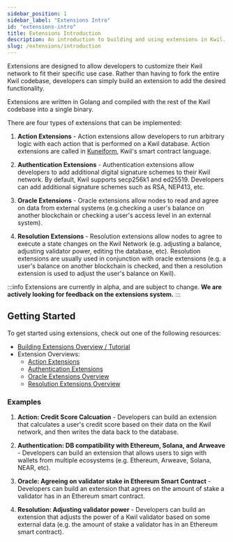 ```yaml
---
sidebar_position: 1
sidebar_label: "Extensions Intro"
id: "extensions-intro"
title: Extensions Introduction
description: An introduction to building and using extensions in Kwil.
slug: /extensions/introduction
---
```


Extensions are designed to allow developers to customize their Kwil network to fit their specific use case. Rather than having to fork the entire Kwil codebase, developers can simply build an extension to add the desired functionality.

Extensions are written in Golang and compiled with the rest of the Kwil codebase into a single binary.

There are four types of extensions that can be implemented:

1. **Action Extensions** - Action extensions allow developers to run arbitrary logic with each action that is performed on a Kwil database. Action extensions are called in [Kuneiform](/docs/category/kuneiform), Kwil's smart contract language.

2. **Authentication Extensions** - Authentication extensions allow developers to add additional digital signature schemes to their Kwil network. By default, Kwil supports secp256k1 and ed25519. Developers can add additional signature schemes such as RSA, NEP413, etc.

3. **Oracle Extensions** - Oracle extensions allow nodes to read and agree on data from external systems (e.g.checking a user's balance on another blockchain or checking a user's access level in an external system).

4. **Resolution Extensions** - Resolution extensions allow nodes to agree to execute a state changes on the Kwil Network (e.g. adjusting a balance, adjusting validator power, editing the database, etc). Resolution extensions are usually used in conjunction with oracle extensions (e.g. a user's balance on another blockchain is checked, and then a resolution extension is used to adjust the user's balance on Kwil).

:::info
Extensions are currently in alpha, and are subject to change.  **We are actively looking for feedback on the extensions system.**
:::

## Getting Started

To get started using extensions, check out one of the following resources:

- [Building Extensions Overview / Tutorial](/docs/extensions/quickstart)
- Extension Overviews:
    - [Action Extensions](/docs/extensions/actions/overview)
    - [Authentication Extensions](/docs/extensions/authentication/overview)
    - [Oracle Extensions Overview](/extensions/oracle-extensions)
    - [Resolution Extensions Overview](/extensions/resolution-extensions)

### Examples

1. **Action: Credit Score Calcuation** - Developers can build an extension that calculates a user's credit score based on their data on the Kwil network, and then writes the data back to the database.

2. **Authentication: DB compatibility with Ethereum, Solana, and Arweave** - Developers can build an extension that allows users to sign with wallets from multiple ecosystems (e.g. Ethereum, Arweave, Solana, NEAR, etc).

3. **Oracle: Agreeing on validator stake in Ethereum Smart Contract** - Developers can build an extension that agrees on the amount of stake a validator has in an Ethereum smart contract.

4. **Resolution: Adjusting validator power** - Developers can build an extension that adjusts the power of a Kwil validator based on some external data (e.g. the amount of stake a validator has in an Ethereum smart contract).